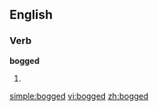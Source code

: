 ==English==

===Verb===
'''bogged'''

# {{past of|[[bog#Verb|bog]]}}

[[simple:bogged]]
[[vi:bogged]]
[[zh:bogged]]
